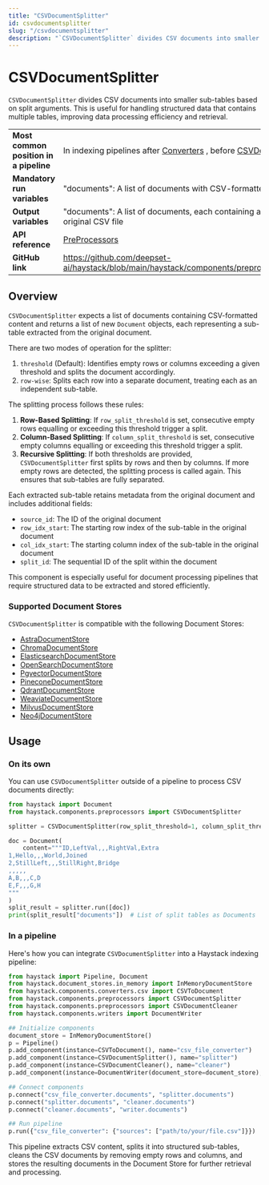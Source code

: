 ```yaml
---
title: "CSVDocumentSplitter"
id: csvdocumentsplitter
slug: "/csvdocumentsplitter"
description: "`CSVDocumentSplitter` divides CSV documents into smaller sub-tables based on split arguments. This is useful for handling structured data that contains multiple tables, improving data processing efficiency and retrieval."
---
```


# CSVDocumentSplitter

`CSVDocumentSplitter` divides CSV documents into smaller sub-tables based on split arguments. This is useful for handling structured data that contains multiple tables, improving data processing efficiency and retrieval.

|  |  |
| --- | --- |
| **Most common position in a pipeline** | In indexing pipelines after [Converters](https://docs.haystack.deepset.ai../../../docs/pipeline-components/converters.mdx) , before [CSVDocumentCleaner](csvdocumentcleaner.mdx) |
| **Mandatory run variables**            | "documents": A list of documents with CSV-formatted content                                                                                      |
| **Output variables**                   | "documents": A list of documents, each containing a sub-table extracted from the original CSV file                                               |
| **API reference**                      | [PreProcessors](/reference/preprocessors-api)                                                                                                           |
| **GitHub link**                        | https://github.com/deepset-ai/haystack/blob/main/haystack/components/preprocessors/csv_document_splitter.py                                    |

## Overview

`CSVDocumentSplitter` expects a list of documents containing CSV-formatted content and returns a list of new `Document` objects, each representing a sub-table extracted from the original document. 

There are two modes of operation for the splitter:

1. `threshold` (Default): Identifies empty rows or columns exceeding a given threshold and splits the document accordingly.
2. `row-wise`: Splits each row into a separate document, treating each as an independent sub-table.

The splitting process follows these rules:

1. **Row-Based Splitting**: If `row_split_threshold` is set, consecutive empty rows equalling or exceeding this threshold trigger a split.
2. **Column-Based Splitting**: If `column_split_threshold` is set, consecutive empty columns equalling or exceeding this threshold trigger a split.
3. **Recursive Splitting**: If both thresholds are provided, `CSVDocumentSplitter` first splits by rows and then by columns. If more empty rows are detected, the splitting process is called again. This ensures that sub-tables are fully separated.

Each extracted sub-table retains metadata from the original document and includes additional fields:

- `source_id`: The ID of the original document
- `row_idx_start`: The starting row index of the sub-table in the original document
- `col_idx_start`: The starting column index of the sub-table in the original document
- `split_id`: The sequential ID of the split within the document

This component is especially useful for document processing pipelines that require structured data to be extracted and stored efficiently.

### Supported Document Stores

`CSVDocumentSplitter` is compatible with the following Document Stores:

- [AstraDocumentStore](../../document-stores/astradocumentstore.mdx)
- [ChromaDocumentStore](../../document-stores/chromadocumentstore.mdx)
- [ElasticsearchDocumentStore](../../document-stores/elasticsearch-document-store.mdx)
- [OpenSearchDocumentStore](../../document-stores/opensearch-document-store.mdx)
- [PgvectorDocumentStore](../../document-stores/pgvectordocumentstore.mdx)
- [PineconeDocumentStore](../../document-stores/pinecone-document-store.mdx)
- [QdrantDocumentStore](../../document-stores/qdrant-document-store.mdx)
- [WeaviateDocumentStore](../../document-stores/weaviatedocumentstore.mdx)
- [MilvusDocumentStore](https://haystack.deepset.ai/integrations/milvus-document-store)
- [Neo4jDocumentStore](https://haystack.deepset.ai/integrations/neo4j-document-store)

## Usage

### On its own

You can use `CSVDocumentSplitter` outside of a pipeline to process CSV documents directly:

```python
from haystack import Document
from haystack.components.preprocessors import CSVDocumentSplitter

splitter = CSVDocumentSplitter(row_split_threshold=1, column_split_threshold=1)

doc = Document(
    content="""ID,LeftVal,,,RightVal,Extra
1,Hello,,,World,Joined
2,StillLeft,,,StillRight,Bridge
,,,,,
A,B,,,C,D
E,F,,,G,H
"""
)
split_result = splitter.run([doc])
print(split_result["documents"])  # List of split tables as Documents
```

### In a pipeline

Here's how you can integrate `CSVDocumentSplitter` into a Haystack indexing pipeline:

```python
from haystack import Pipeline, Document
from haystack.document_stores.in_memory import InMemoryDocumentStore
from haystack.components.converters.csv import CSVToDocument
from haystack.components.preprocessors import CSVDocumentSplitter
from haystack.components.preprocessors import CSVDocumentCleaner
from haystack.components.writers import DocumentWriter

## Initialize components
document_store = InMemoryDocumentStore()
p = Pipeline()
p.add_component(instance=CSVToDocument(), name="csv_file_converter")
p.add_component(instance=CSVDocumentSplitter(), name="splitter")
p.add_component(instance=CSVDocumentCleaner(), name="cleaner")
p.add_component(instance=DocumentWriter(document_store=document_store), name="writer")

## Connect components
p.connect("csv_file_converter.documents", "splitter.documents")
p.connect("splitter.documents", "cleaner.documents")
p.connect("cleaner.documents", "writer.documents")

## Run pipeline
p.run({"csv_file_converter": {"sources": ["path/to/your/file.csv"]}})
```

This pipeline extracts CSV content, splits it into structured sub-tables, cleans the CSV documents by removing empty rows and columns, and stores the resulting documents in the Document Store for further retrieval and processing.